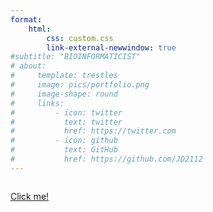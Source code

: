 ```yaml
---
format:
    html:
        css: custom.css
        link-external-newwindow: true
#subtitle: "BIOINFORMATICIST"
# about:
#     template: trestles
#     image: pics/portfolio.png
#     image-shape: round
#     links: 
#         - icon: twitter
#           text: twitter
#           href: https://twitter.com
#         - icon: github
#           text: GitHub
#           href: https://github.com/JD2112
---
```


:::: {.columns}

::: {.columm width="50%"}
[<span class="word5">Click me!</span>](about.qmd)
:::

::: {.column width="50%"}

:::

::::